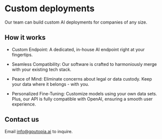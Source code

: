 # Custom deployments

Our team can build custom AI deployments for companies of any size.

## How it works

- Custom Endpoint: A dedicated, in-house AI endpoint right at your fingertips.

- Seamless Compatibility: Our software is crafted to harmoniously merge with your existing tech stack.

- Peace of Mind: Eliminate concerns about legal or data custody. Keep your data where it belongs - with you.

- Personalized Fine-Tuning: Customize models using your own data sets. Plus, our API is fully compatible with OpenAI, ensuring a smooth user experience.

## Contact us

Email info@gputopia.ai to inquire.
